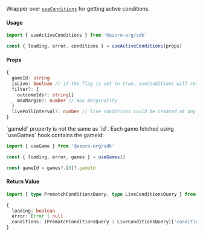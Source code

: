 
Wrapper over [`useConditions`](hub/apps/sdk/data-hooks/useConditions) for getting active conditions.

#### Usage

```ts
import { useActiveConditions } from '@azuro-org/sdk'

const { loading, error, conditions } = useActiveConditions(props)
```

#### Props

```ts
{
  gameId: string
  isLive: boolean // if the flag is set to true, useConditions will retrieve live conditions.
  filter?: {
    outcomeIds?: string[]
    maxMargin?: number // max marginality
  }
  livePollInterval?: number // live conditions could be created at any time, and here, you can specify how frequently to check for new live conditions **measured in milliseconds**
}
```

<Callout type="warning">
  `gameId` property is not the same as `id`. Each game fetched using `useGames` hook contains the gameId:

  ```ts
  import { useGame } from '@azuro-org/sdk'

  const { loading, error, games } = useGames()

  const gameId = games?.[0]?.gameId
  ```
</Callout>


#### Return Value

```ts
import { type PrematchConditionsQuery, type LiveConditionsQuery } from '@azuro-org/toolkit'

{
  loading: boolean
  error: Error | null
  conditions: (PrematchConditionsQuery | LiveConditionsQuery)['conditions']
}
```
